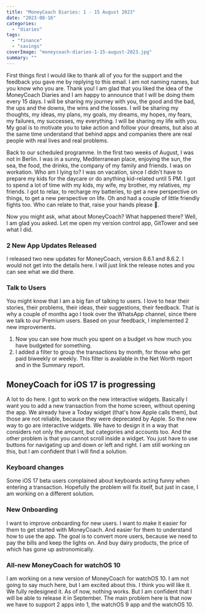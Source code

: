```yaml
---
title: "MoneyCoach Diaries: 1 - 15 August 2023"
date: "2023-08-16"
categories: 
  - "diaries"
tags: 
  - "finance"
  - "savings"
coverImage: "moneycoach-diaries-1-15-august-2023.jpg"
summary: ""
---
```


First things first I would like to thank all of you for the support and the feedback you gave me by replying to this email. I am not naming names, but you know who you are. Thank you!
I am glad that you liked the idea of the MoneyCoach Diaries and I am happy to announce that I will be doing them every 15 days. I will be sharing my journey with you, the good and the bad, the ups and the downs, the wins and the losses. 
I will be sharing my thoughts, my ideas, my plans, my goals, my dreams, my hopes, my fears, my failures, my successes, my everything. I will be sharing my life with you.
My goal is to motivate you to take action and follow your dreams, but also at the same time understand that behind apps and companies there are real people with real lives and real problems.

Back to our scheduled programme. 
In the first two weeks of August, I was not in Berlin. I was in a sunny, Mediterranean place, enjoying the sun, the sea, the food, the drinks, the company of my family and friends. 
I was on workation. Who am I lying to? I was on vacation, since I didn't have to prepare my kids for the daycare or do anything kid-related until 5 PM.
I got to spend a lot of time with my kids, my wife, my brother, my relatives, my friends. I got to relax, to recharge my batteries, to get a new perspective on things, to get a new perspective on life.
Oh and had a couple of little friendly fights too. Who can relate to that, raise your hands please 🤚.

Now you might ask, what about MoneyCoach? What happened there?
Well, I am glad you asked. Let me open my version control app, GitTower and see what I did.

### 2 New App Updates Released
I released two new updates for MoneyCoach, version 8.6.1 and 8.6.2.
I would not get into the details here. I will just link the release notes and you can see what we did there.

### Talk to Users
You might know that I am a big fan of talking to users. I love to hear their stories, their problems, their ideas, their suggestions, their feedback.
That is why a couple of months ago I took over the WhatsApp channel, since there we talk to our Premium users.
Based on your feedback, I implemented 2 new improvements.
1. Now you can see how much you spent on a budget vs how much you have budgeted for something.
2. I added a filter to group the transactions by month, for those who get paid biweekly or weekly. This filter is available in the Net Worth report and in the Summary report.

## MoneyCoach for iOS 17 is progressing
A lot to do here. I got to work on the new interactive widgets. Basically I want you to add a new transaction from the home screen, without opening the app.
We already have a Today widget (that's how Apple calls them), but those are not reliable, because they were deprecated by Apple.
So the new way to go are interactive widgets. 
We have to design it in a way that considers not only the amount, but categories and accounts too.
And the other problem is that you cannot scroll inside a widget. You just have to use buttons for navigating up and down or left and right.
I am still working on this, but I am confident that I will find a solution.

### Keyboard changes
Some iOS 17 beta users complained about keyboards acting funny when entering a transaction. Hopefully the problem will fix itself, but just in case, I am working on a different solution.

### New Onboarding
I want to improve onboarding for new users. I want to make it easier for them to get started with MoneyCoach. And easier for them to understand how to use the app.
The goal is to convert more users, because we need to pay the bills and keep the lights on. And buy dairy products, the price of which has gone up astronomically.

### All-new MoneyCoach for watchOS 10
I am working on a new version of MoneyCoach for watchOS 10. I am not going to say much here, but I am excited about this. I think you will like it.
We fully redesigned it. As of now, nothing works. But I am confident that I will be able to release it in September.
The main problem here is that now we have to support 2 apps into 1, the watchOS 9 app and the watchOS 10.